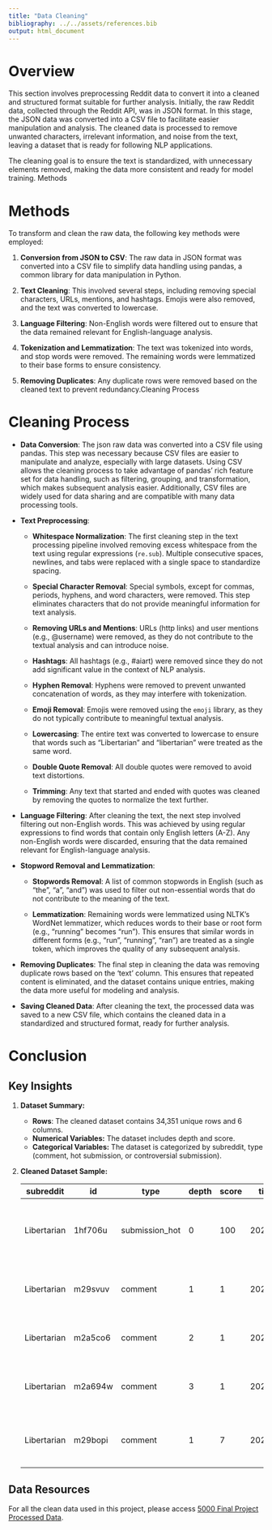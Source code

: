 ```yaml
---
title: "Data Cleaning"
bibliography: ../../assets/references.bib
output: html_document
---
```


# Overview

This section involves preprocessing Reddit data to convert it into a cleaned and structured format suitable for further analysis. Initially, the raw Reddit data, collected through the Reddit API, was in JSON format. In this stage, the JSON data was converted into a CSV file to facilitate easier manipulation and analysis. The cleaned data is processed to remove unwanted characters, irrelevant information, and noise from the text, leaving a dataset that is ready for following NLP applications.

The cleaning goal is to ensure the text is standardized, with unnecessary elements removed, making the data more consistent and ready for model training. Methods

# Methods

To transform and clean the raw data, the following key methods were employed:

1.  **Conversion from JSON to CSV**: The raw data in JSON format was converted into a CSV file to simplify data handling using pandas, a common library for data manipulation in Python.

2.  **Text Cleaning**: This involved several steps, including removing special characters, URLs, mentions, and hashtags. Emojis were also removed, and the text was converted to lowercase.

3.  **Language Filtering**: Non-English words were filtered out to ensure that the data remained relevant for English-language analysis.

4.  **Tokenization and Lemmatization**: The text was tokenized into words, and stop words were removed. The remaining words were lemmatized to their base forms to ensure consistency.

5.  **Removing Duplicates**: Any duplicate rows were removed based on the cleaned text to prevent redundancy.Cleaning Process

# Cleaning Process

-   **Data Conversion**: The json raw data was converted into a CSV file using pandas. This step was necessary because CSV files are easier to manipulate and analyze, especially with large datasets. Using CSV allows the cleaning process to take advantage of pandas' rich feature set for data handling, such as filtering, grouping, and transformation, which makes subsequent analysis easier. Additionally, CSV files are widely used for data sharing and are compatible with many data processing tools.

-   **Text Preprocessing**:

    -   **Whitespace Normalization**: The first cleaning step in the text processing pipeline involved removing excess whitespace from the text using regular expressions (`re.sub`). Multiple consecutive spaces, newlines, and tabs were replaced with a single space to standardize spacing.

    -   **Special Character Removal**: Special symbols, except for commas, periods, hyphens, and word characters, were removed. This step eliminates characters that do not provide meaningful information for text analysis.

    -   **Removing URLs and Mentions**: URLs (http links) and user mentions (e.g., \@username) were removed, as they do not contribute to the textual analysis and can introduce noise.

    -   **Hashtags**: All hashtags (e.g., #aiart) were removed since they do not add significant value in the context of NLP analysis.

    -   **Hyphen Removal**: Hyphens were removed to prevent unwanted concatenation of words, as they may interfere with tokenization.

    -   **Emoji Removal**: Emojis were removed using the `emoji` library, as they do not typically contribute to meaningful textual analysis.

    -   **Lowercasing**: The entire text was converted to lowercase to ensure that words such as "Libertarian" and "libertarian" were treated as the same word.

    -   **Double Quote Removal**: All double quotes were removed to avoid text distortions.

    -   **Trimming**: Any text that started and ended with quotes was cleaned by removing the quotes to normalize the text further.

-   **Language Filtering**: After cleaning the text, the next step involved filtering out non-English words. This was achieved by using regular expressions to find words that contain only English letters (A-Z). Any non-English words were discarded, ensuring that the data remained relevant for English-language analysis.

-   **Stopword Removal and Lemmatization**:

    -   **Stopwords Removal**: A list of common stopwords in English (such as "the", "a", "and") was used to filter out non-essential words that do not contribute to the meaning of the text.

    -   **Lemmatization**: Remaining words were lemmatized using NLTK's WordNet lemmatizer, which reduces words to their base or root form (e.g., "running" becomes "run"). This ensures that similar words in different forms (e.g., "run", "running", "ran") are treated as a single token, which improves the quality of any subsequent analysis.

-   **Removing Duplicates**: The final step in cleaning the data was removing duplicate rows based on the 'text' column. This ensures that repeated content is eliminated, and the dataset contains unique entries, making the data more useful for modeling and analysis.

-   **Saving Cleaned Data**: After cleaning the text, the processed data was saved to a new CSV file, which contains the cleaned data in a standardized and structured format, ready for further analysis.

# Conclusion

## Key Insights

1.  **Dataset Summary:**

    -   **Rows**: The cleaned dataset contains 34,351 unique rows and 6 columns.
    -   **Numerical Variables:** The dataset includes depth and score.
    -   **Categorical Variables:** The dataset is categorized by subreddit, type (comment, hot submission, or controversial submission).

2.  **Cleaned Dataset Sample:**

    | subreddit   | id      | type           | depth | score | time    | text                                              |
    |----------|---------|---------|---------|---------|---------|----------------------|
    | Libertarian | 1hf706u | submission_hot | 0     | 100   | 2024/12 | road serfdom new libertarian economics dad let... |
    | Libertarian | m29svuv | comment        | 1     | 1     | 2024/12 | anything fredrich bastiat also good think stat... |
    | Libertarian | m2a5co6 | comment        | 2     | 1     | 2024/12 | libertarian arent exclusively anarchist           |
    | Libertarian | m2a694w | comment        | 3     | 1     | 2024/12 | true like socialist communist always saying fi... |
    | Libertarian | m29bopi | comment        | 1     | 7     | 2024/12 | yeah good favorite always recommend get starte... |

## Data Resources

For all the clean data used in this project, please access [5000 Final Project Processed Data](https://drive.google.com/drive/folders/1bQEzAYXcKR5Emn4FRmZiVDiXWgS3gAoJ?usp=drive_link).

# 
